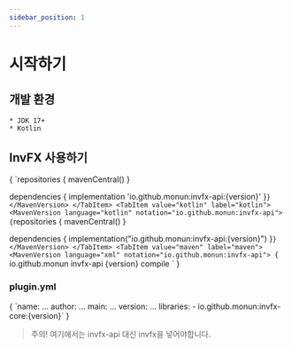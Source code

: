 ```yaml
---
sidebar_position: 1
---
```


# 시작하기


## 개발 환경
    * JDK 17+
    * Kotlin

## InvFX 사용하기
<Tabs>
  <TabItem value="groovy" label="groovy" default>
    <MavenVersion language="groovy" notation="io.github.monun:invfx-api">
    {
`repositories {
    mavenCentral()
}
    
dependencies {
    implementation 'io.github.monun:invfx-api:{version}'
}`
    }
    </MavenVersion>
  </TabItem>
  <TabItem value="kotlin" label="kotlin">
    <MavenVersion language="kotlin" notation="io.github.monun:invfx-api">
    {
`repositories {
    mavenCentral()
}
 
dependencies {
    implementation("io.github.monun:invfx-api:{version}")
}`
    }
    </MavenVersion>
  </TabItem>
    <TabItem value="maven" label="maven">
    <MavenVersion language="xml" notation="io.github.monun:invfx-api">
    {
`<dependency>
    <groupId>io.github.monun</groupId>
    <artifactId>invfx-api</artifactId>
    <version>{version}</version>
    <scope>compile</scope>
</dependency>`
    }
    </MavenVersion>
  </TabItem>
</Tabs>

### plugin.yml
<MavenVersion language="yaml" notation="io.github.monun:invfx-core">
    {
`name: ...
author: ...
main: ...
version: ...
libraries:
    - io.github.monun:invfx-core:{version}`
    }
</MavenVersion>

> 주의! 여기에서는 invfx-api 대신 invfx을 넣어야합니다.


<!--
val heptagram = retrieveUser("Heptagram")
println(heptagram.fans.map { it.blackCowness }.sum())

-------------------------------------------------------
| C͟O͟N͟S͟O͟L͟E͟ | TERMINAL | PROBLEMS |
Exception in thread "main" java.lang.ArithmeticException: integer overflow
-->

